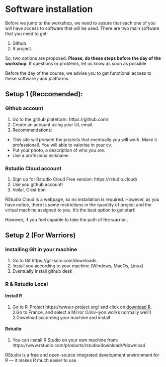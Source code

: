 # Software installation {-}

Before we jump to the workshop, we need to assure that each one of you will  have access to software that will be used.
There are two main software that you need to get: 


1. Github 
2. R project.




So, two options are proposed. **Please, do these steps before the day of the workshop**.
If questions or problems, let us know as soon as possible


Before the day of the course, we advise you to get functional access to these software / and platforms. 


## Setup 1 (Reccomended):  {-}

### Github account {-}

1. Go to the github plateform: https://github.com/ 
2. Create an account using your UL email.
3. Recommendations:
  - This site will present the projects that eventually you will work. Make it professional!. You will able to valorise in your cv. 
  - Put your photo, a description of who you are.
  - Use a profesiona nickname.
  
### Rstudio Cloud account {-}

1. Sign up for Rstudio Cloud Free version: https://rstudio.cloud/
2. Use you github account!
3. Voila!, C'est bon

RStudio Cloud is a webpage, so no installation is required. 
However, as you have notice, there is some restrictions in the quantity of project and the virtual machine assigned to you. 
It's the best option to get start!


However, if you feel capable to take the path of the warrior..

## Setup 2 (For Warriors) {-}

### Installing Git in your machine {-} 

1. Go to Git https://git-scm.com/downloads
2. Install you according to your machine (Windows, MacOs, Linux)
3. Eventually install github desk

### R & Rstudio Local {-}

#### Install R {-}

1. Go to R-Project https://www.r-project.org/ and click on [download R](http://cran.r-project.org/mirrors.html).
2.Go to France, and select a Mirror (Univ-lyon works normally well!)
2.Download according your machine and install

#### Rstudio {-}

1. You can install R Studio on your own machine from: https://www.rstudio.com/products/rstudio/download/#download


RStudio is a free and open-source integrated development environment for R --- 
it makes R much easier to use.

